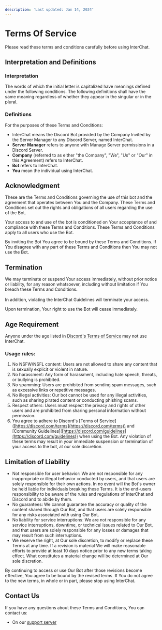 ```yaml
---
description: 'Last updated: Jan 14, 2024'
---
```


# Terms Of Service

Please read these terms and conditions carefully before using InterChat.

## Interpretation and Definitions

### Interpretation

The words of which the initial letter is capitalized have meanings defined under the following conditions. The following definitions shall have the same meaning regardless of whether they appear in the singular or in the plural.

### Definitions

For the purposes of these Terms and Conditions:

* InterChat means the Discord Bot provided by the Company Invited by the Server Manager to any Discord Server, named InterChat.
* **Server Manager** refers to anyone with Manage Server permissions in a Discord Server.
* **Company** (referred to as either "the Company", "We", "Us" or "Our" in this Agreement) refers to InterChat.
* **Bot** refers to InterChat.
* **You** mean the individual using InterChat.

## Acknowledgment

These are the Terms and Conditions governing the use of this bot and the agreement that operates between You and the Company. These Terms and Conditions set out the rights and obligations of all users regarding the use of the Bot.

Your access to and use of the bot is conditioned on Your acceptance of and compliance with these Terms and Conditions. These Terms and Conditions apply to all users who use the Bot.

By inviting the Bot You agree to be bound by these Terms and Conditions. If You disagree with any part of these Terms and Conditions then You may not use the Bot.

## Termination

We may terminate or suspend Your access immediately, without prior notice or liability, for any reason whatsoever, including without limitation if You breach these Terms and Conditions.\
\
In addition, violating the InterChat Guidelines will terminate your access.

Upon termination, Your right to use the Bot will cease immediately.

## Age Requirement

Anyone under the age listed in [Discord's Terms of Service](https://discord.com/terms) may not use InterChat.

### Usage rules:

1. No NSFW/NSFL content: Users are not allowed to share any content that is sexually explicit or violent in nature.
2. No harassment: Any form of harassment, including hate speech, threats, or bullying is prohibited.
3. No spamming: Users are prohibited from sending spam messages, such as excessive links or repetitive messages.
4. No illegal activities: Our bot cannot be used for any illegal activities, such as sharing pirated content or conducting phishing scams.
5. Respect others: Users must respect the privacy and rights of other users and are prohibited from sharing personal information without permission.
6. You agree to adhere to Discord's \[Terms of Service]\([https://discord.com/terms](https://discord.com/terms)) and \[Community Guidelines]\([https://discord.com/guidelines](https://discord.com/guidelines)) when using the Bot. Any violation of these terms may result in your immediate suspension or termination of your access to the bot, at our sole discretion.

## Limitation of Liability

* Not responsible for user behavior: We are not responsible for any inappropriate or illegal behavior conducted by users, and that users are solely responsible for their own actions. In no event will the Bot's owner be held liable for individuals breaking these Terms. It is the end-users responsibility to be aware of the rules and regulations of InterChat and Discord and to abide by them.
* No guarantees: We cannot guarantee the accuracy or quality of the content shared through Our Bot, and that users are solely responsible for any risks associated with using Our Bot.
* No liability for service interruptions: We are not responsible for any service interruptions, downtime, or technical issues related to Our Bot, and that users are solely responsible for any losses or damages that may result from such interruptions.
* We reserve the right, at Our sole discretion, to modify or replace these Terms at any time. If a revision is material We will make reasonable efforts to provide at least 10 days notice prior to any new terms taking effect. What constitutes a material change will be determined at Our sole discretion.

By continuing to access or use Our Bot after those revisions become effective, You agree to be bound by the revised terms. If You do not agree to the new terms, in whole or in part, please stop using InterChat.

## Contact Us

If you have any questions about these Terms and Conditions, You can contact us:
- On our [support server](https://discord.gg/BwhB9SHaxe)
